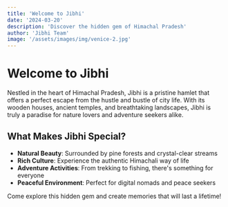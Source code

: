 ---
title: 'Welcome to Jibhi'
date: '2024-03-20'
description: 'Discover the hidden gem of Himachal Pradesh'
author: 'Jibhi Team'
image: '/assets/images/img/venice-2.jpg'
---

# Welcome to Jibhi

Nestled in the heart of Himachal Pradesh, Jibhi is a pristine hamlet that offers a perfect escape from the hustle and bustle of city life. With its wooden houses, ancient temples, and breathtaking landscapes, Jibhi is truly a paradise for nature lovers and adventure seekers alike.

## What Makes Jibhi Special?

- **Natural Beauty**: Surrounded by pine forests and crystal-clear streams
- **Rich Culture**: Experience the authentic Himachali way of life
- **Adventure Activities**: From trekking to fishing, there's something for everyone
- **Peaceful Environment**: Perfect for digital nomads and peace seekers

Come explore this hidden gem and create memories that will last a lifetime! 